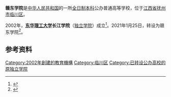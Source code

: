 '''赣东学院'''是[[中华人民共和国|中华人民共和国]]的一所[[全日制|全日制]][[本科|本科]]公办普通高等学校，位于[[江西省|江西省]][[抚州市|抚州市]][[临川区|临川区]]。

2002年，'''[[东华理工大学|东华理工大学]]长江学院'''（[[独立学院|独立学院]]）成立<ref>{{Cite web|title=学院简介|url=http://cjc.ecit.cn/1572/list.htm|access-date=2021-02-16|publisher=赣东学院|language=zh|archive-url=https://web.archive.org/web/20210115235304/http://cjc.ecit.cn/1572/list.htm|archive-date=2021-01-15|dead-url=no}}</ref>。2021年1月25日，转设为赣东学院<ref>{{Cite web|title=教育部关于同意东华理工大学长江学院转设为赣东学院的函|url=http://www.moe.gov.cn/srcsite/A03/s181/202102/t20210202_512280.html|access-date=2021-06-12|date=2021-01-25|work=中华人民共和国教育部|language=zh}}</ref>。

==参考资料==
{{reflist}}

{{江西高等院校}}

[[Category:2002年創建的教育機構|Category:2002年創建的教育機構]]
[[Category:临川区|Category:临川区]]
[[Category:已转设公办高校的原独立学院|Category:已转设公办高校的原独立学院]]